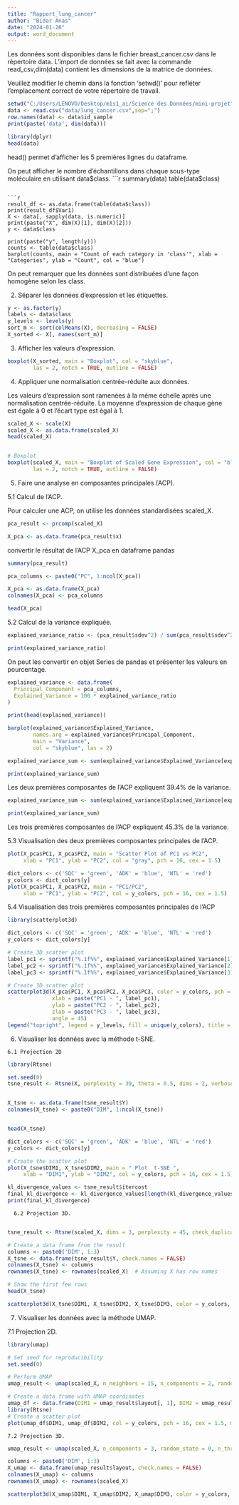 ---
title: "Rapport_lung_cancer"
author: "Bidar Anas"
date: "2024-01-26"
output: word_document
---

 Les données sont disponibles dans le fichier breast_cancer.csv dans le répertoire data. L’import
de données se fait avec la commande read_csv,dim(data) contient les dimensions de la matrice de données.

Veuillez modifier le chemin dans la fonction 'setwd()' pour refléter l'emplacement correct de votre répertoire de travail.

```{r echo=TRUE}
setwd("C:/Users/LENOVO/Desktop/m1s1_ai/Science des Données/mini-projet")
data <- read.csv("data/lung_cancer.csv",sep=";")
row.names(data) <- data$id_sample
print(paste('data', dim(data)))

```


```{r echo=TRUE}
library(dplyr)
head(data)
```

head() permet d’afficher les 5 premières lignes du dataframe.


On peut afficher le nombre d’échantillons dans chaque sous-type moléculaire en utilisant data$class.
```{r echo=TRUE}
summary(data)
table(data$class)
```

```{r echo=TRUE, fig.width=9}
result_df <- as.data.frame(table(data$class))
print(result_df$Var1)
X <- data[, sapply(data, is.numeric)]
print(paste("X", dim(X)[1], dim(X)[2]))
y <- data$class

print(paste("y", length(y)))
counts <- table(data$class)
barplot(counts, main = "Count of each category in 'class'", xlab = "Categories", ylab = "Count", col = "blue")
```

On peut remarquer que les données sont distribuées d'une façon homogène selon les class.

2. Séparer les données d’expression et les étiquettes.

```{r echo=TRUE}
y <- as.factor(y)
labels <- data$class
y_levels <- levels(y)
sort_m <- sort(colMeans(X), decreasing = FALSE)
X_sorted <- X[, names(sort_m)]
```

3. Afficher les valeurs d’expression.

```{r echo=TRUE, fig.width=9}
boxplot(X_sorted, main = "Boxplot", col = "skyblue",
        las = 2, notch = TRUE, outline = FALSE)

```

4. Appliquer une normalisation centrée-réduite aux données.

Les valeurs d’expression sont ramenées à la même échelle après une normalisation centrée-réduite.
La moyenne d’expression de chaque gène est égale à 0 et l’écart type est égal à 1.

```{r echo=TRUE, fig.width=9}
scaled_X <- scale(X)
scaled_X <- as.data.frame(scaled_X)
head(scaled_X)


# Boxplot
boxplot(scaled_X, main = "Boxplot of Scaled Gene Expression", col = "blue",
        las = 2, notch = TRUE, outline = FALSE)
```

5. Faire une analyse en composantes principales (ACP).

 5.1 Calcul de l’ACP.
  
 Pour calculer une ACP, on utilise les données standardisées scaled_X.
 
```{r echo=TRUE}
pca_result <- prcomp(scaled_X)

X_pca <- as.data.frame(pca_result$x)
```
 
 convertir le résultat de l’ACP X_pca en dataframe pandas
 
```{r echo=TRUE}
summary(pca_result)

pca_columns <- paste0("PC", 1:ncol(X_pca))

X_pca <- as.data.frame(X_pca)
colnames(X_pca) <- pca_columns

head(X_pca)
```
 
5.2 Calcul de la variance expliquée.

```{r}
explained_variance_ratio <- (pca_result$sdev^2) / sum(pca_result$sdev^2)

print(explained_variance_ratio)
```
On peut les convertir en objet Series de pandas et présenter les valeurs en pourcentage.

```{r echo=TRUE}
explained_variance <- data.frame(
  Principal_Component = pca_columns,
  Explained_Variance = 100 * explained_variance_ratio
)

print(head(explained_variance))
```
```{r echo=TRUE, fig.width=9}
barplot(explained_variance$Explained_Variance, 
        names.arg = explained_variance$Principal_Component,
        main = "Variance",
        col = "skyblue", las = 2)
```

```{r echo=TRUE}
explained_variance_sum <- sum(explained_variance$Explained_Variance[explained_variance$Principal_Component %in% c("PC1", "PC2")])

print(explained_variance_sum)
```

Les deux premières composantes de l’ACP expliquent 39.4% de la variance.

```{r echo=TRUE}
explained_variance_sum <- sum(explained_variance$Explained_Variance[explained_variance$Principal_Component %in% c("PC1", "PC2", "PC3")])

print(explained_variance_sum)
```

Les trois premières composantes de l’ACP expliquent 45.3% de la variance.

5.3 Visualisation des deux premières composantes principales de l’ACP.

```{r echo=TRUE}
plot(X_pca$PC1, X_pca$PC2, main = "Scatter Plot of PC1 vs PC2", 
     xlab = "PC1", ylab = "PC2", col = "gray", pch = 16, cex = 1.5)

```
```{r echo=TRUE}
dict_colors <- c('SQC' = 'green', 'ADK' = 'blue', 'NTL' = 'red')
y_colors <- dict_colors[y]
plot(X_pca$PC1, X_pca$PC2, main = "PC1/PC2",
     xlab = "PC1", ylab = "PC2", col = y_colors, pch = 16, cex = 1.5)
```
 5.4 Visualisation des trois premières composantes principales de l’ACP
 
```{r echo=TRUE}
library(scatterplot3d)

dict_colors <- c('SQC' = 'green', 'ADK' = 'blue', 'NTL' = 'red')
y_colors <- dict_colors[y]

# Create 3D scatter plot
label_pc1 <- sprintf("%.1f%%", explained_variance$Explained_Variance[1])
label_pc2 <- sprintf("%.1f%%", explained_variance$Explained_Variance[2])
label_pc3 <- sprintf("%.1f%%", explained_variance$Explained_Variance[3])

# Create 3D scatter plot
scatterplot3d(X_pca$PC1, X_pca$PC2, X_pca$PC3, color = y_colors, pch = 16, main = "3D Plot",
              xlab = paste("PC1 - ", label_pc1), 
              ylab = paste("PC2 - ", label_pc2), 
              zlab = paste("PC3 - ", label_pc3),
              angle = 45)
legend("topright", legend = y_levels, fill = unique(y_colors), title = "Classes")
```
 
  6. Visualiser les données avec la méthode t-SNE.
    
    6.1 Projection 2D
    
```{r echo=TRUE}
library(Rtsne)

set.seed(0)  
tsne_result <- Rtsne(X, perplexity = 30, theta = 0.5, dims = 2, verbose = TRUE)


X_tsne <- as.data.frame(tsne_result$Y)
colnames(X_tsne) <- paste0("DIM", 1:ncol(X_tsne))


head(X_tsne)
```
```{r echo=TRUE}
dict_colors <- c('SQC' = 'green', 'ADK' = 'blue', 'NTL' = 'red')
y_colors <- dict_colors[y]

# Create the scatter plot
plot(X_tsne$DIM1, X_tsne$DIM2, main = " Plot  t-SNE ", 
     xlab = "DIM1", ylab = "DIM2", col = y_colors, pch = 16, cex = 1.5)
```
```{r echo=TRUE}
kl_divergence_values <- tsne_result$itercost
final_kl_divergence <- kl_divergence_values[length(kl_divergence_values)]
print(final_kl_divergence)
```
      6.2 Projection 3D.
      
```{r echo=TRUE}

tsne_result <- Rtsne(scaled_X, dims = 3, perplexity = 45, check_duplicates = FALSE)

# Create a data frame from the result
columns <- paste0('DIM', 1:3)
X_tsne <- data.frame(tsne_result$Y, check.names = FALSE)
colnames(X_tsne) <- columns
rownames(X_tsne) <- rownames(scaled_X)  # Assuming X has row names

# Show the first few rows
head(X_tsne)
```
      
```{r echo=TRUE}
scatterplot3d(X_tsne$DIM1, X_tsne$DIM2, X_tsne$DIM3, color = y_colors, pch = 16, main = "t-SNE 3D ",)
```
  7. Visualiser les données avec la méthode UMAP.
  
  7.1 Projection 2D.
  
```{r echo=TRUE}
library(umap)

# Set seed for reproducibility
set.seed(0)

# Perform UMAP
umap_result <- umap(scaled_X, n_neighbors = 15, n_components = 2, random_state = 0, metric = "euclidean", min_dist = 0.1)

# Create a data frame with UMAP coordinates
umap_df <- data.frame(DIM1 = umap_result$layout[, 1], DIM2 = umap_result$layout[, 2])
library(Rtsne)
# Create a scatter plot
plot(umap_df$DIM1, umap_df$DIM2, col = y_colors, pch = 16, cex = 1.5, main = "UMAP Plot", xlab = "DIM1", ylab = "DIM2")
```
  
    7.2 Projection 3D.
    
```{r echo=TRUE}
umap_result <- umap(scaled_X, n_components = 3, random_state = 0, n_threads = -1)

columns <- paste0('DIM', 1:3)
X_umap <- data.frame(umap_result$layout, check.names = FALSE)
colnames(X_umap) <- columns
rownames(X_umap) <- rownames(scaled_X)  

scatterplot3d(X_umap$DIM1, X_umap$DIM2, X_umap$DIM3, color = y_colors, pch = 16, main = "UMAP 3D Scatter Plot")

```
    
